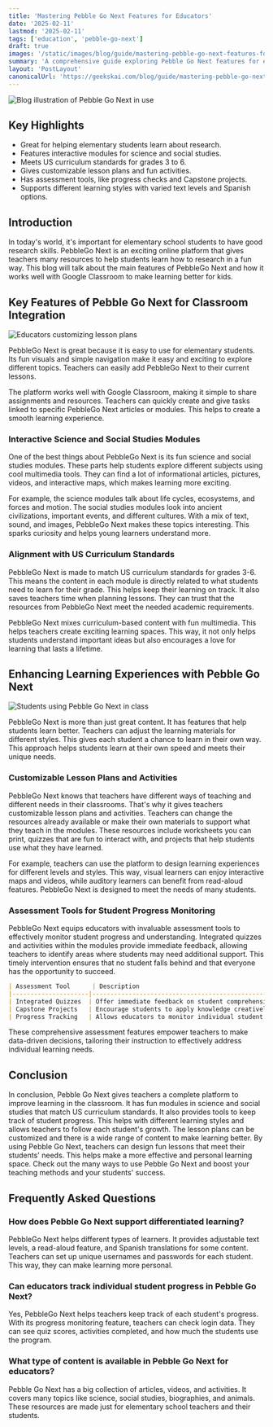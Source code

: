 ```yaml
---
title: 'Mastering Pebble Go Next Features for Educators'
date: '2025-02-11'
lastmod: '2025-02-11'
tags: ['education', 'pebble-go-next']
draft: true
images: '/static/images/blog/guide/mastering-pebble-go-next-features-for-educators.png'
summary: 'A comprehensive guide exploring Pebble Go Next features for educators, including interactive modules, assessment tools, and customizable lesson plans for enhanced teaching experiences.'
layout: 'PostLayout'
canonicalUrl: 'https://geekskai.com/blog/guide/mastering-pebble-go-next-features/'
---
```


![Blog illustration of Pebble Go Next in use](/static/images/blog/guide/mastering-pebble-go-next-features-for-educators.png)

## Key Highlights

- Great for helping elementary students learn about research.
- Features interactive modules for science and social studies.
- Meets US curriculum standards for grades 3 to 6.
- Gives customizable lesson plans and fun activities.
- Has assessment tools, like progress checks and Capstone projects.
- Supports different learning styles with varied text levels and Spanish options.

## Introduction

In today's world, it's important for elementary school students to have good research skills. PebbleGo Next is an exciting online platform that gives teachers many resources to help students learn how to research in a fun way. This blog will talk about the main features of PebbleGo Next and how it works well with Google Classroom to make learning better for kids.

## Key Features of Pebble Go Next for Classroom Integration

![Educators customizing lesson plans](/static/images/blog/guide/educators-customizing-lesson-plans.png)

PebbleGo Next is great because it is easy to use for elementary students. Its fun visuals and simple navigation make it easy and exciting to explore different topics. Teachers can easily add PebbleGo Next to their current lessons.

The platform works well with Google Classroom, making it simple to share assignments and resources. Teachers can quickly create and give tasks linked to specific PebbleGo Next articles or modules. This helps to create a smooth learning experience.

### Interactive Science and Social Studies Modules

One of the best things about PebbleGo Next is its fun science and social studies modules. These parts help students explore different subjects using cool multimedia tools. They can find a lot of informational articles, pictures, videos, and interactive maps, which makes learning more exciting.

For example, the science modules talk about life cycles, ecosystems, and forces and motion. The social studies modules look into ancient civilizations, important events, and different cultures. With a mix of text, sound, and images, PebbleGo Next makes these topics interesting. This sparks curiosity and helps young learners understand more.

### Alignment with US Curriculum Standards

PebbleGo Next is made to match US curriculum standards for grades 3-6. This means the content in each module is directly related to what students need to learn for their grade. This helps keep their learning on track. It also saves teachers time when planning lessons. They can trust that the resources from PebbleGo Next meet the needed academic requirements.

PebbleGo Next mixes curriculum-based content with fun multimedia. This helps teachers create exciting learning spaces. This way, it not only helps students understand important ideas but also encourages a love for learning that lasts a lifetime.

## Enhancing Learning Experiences with Pebble Go Next

![Students using Pebble Go Next in class](/static/images/blog/guide/enhancing-learning-experiences-with-pebble-go-next.png)

PebbleGo Next is more than just great content. It has features that help students learn better. Teachers can adjust the learning materials for different styles. This gives each student a chance to learn in their own way. This approach helps students learn at their own speed and meets their unique needs.

### Customizable Lesson Plans and Activities

PebbleGo Next knows that teachers have different ways of teaching and different needs in their classrooms. That's why it gives teachers customizable lesson plans and activities. Teachers can change the resources already available or make their own materials to support what they teach in the modules. These resources include worksheets you can print, quizzes that are fun to interact with, and projects that help students use what they have learned.

For example, teachers can use the platform to design learning experiences for different levels and styles. This way, visual learners can enjoy interactive maps and videos, while auditory learners can benefit from read-aloud features. PebbleGo Next is designed to meet the needs of many students.

### Assessment Tools for Student Progress Monitoring

PebbleGo Next equips educators with invaluable assessment tools to effectively monitor student progress and understanding. Integrated quizzes and activities within the modules provide immediate feedback, allowing teachers to identify areas where students may need additional support. This timely intervention ensures that no student falls behind and that everyone has the opportunity to succeed.

```markdown
| Assessment Tool      | Description                                        |
|---------------------|----------------------------------------------------|
| Integrated Quizzes  | Offer immediate feedback on student comprehension  |
| Capstone Projects   | Encourage students to apply knowledge creatively   |
| Progress Tracking   | Allows educators to monitor individual student progress |
```

These comprehensive assessment features empower teachers to make data-driven decisions, tailoring their instruction to effectively address individual learning needs.

## Conclusion

In conclusion, Pebble Go Next gives teachers a complete platform to improve learning in the classroom. It has fun modules in science and social studies that match US curriculum standards. It also provides tools to keep track of student progress. This helps with different learning styles and allows teachers to follow each student's growth. The lesson plans can be customized and there is a wide range of content to make learning better. By using Pebble Go Next, teachers can design fun lessons that meet their students' needs. This helps make a more effective and personal learning space. Check out the many ways to use Pebble Go Next and boost your teaching methods and your students' success.

## Frequently Asked Questions

### How does Pebble Go Next support differentiated learning?

PebbleGo Next helps different types of learners. It provides adjustable text levels, a read-aloud feature, and Spanish translations for some content. Teachers can set up unique usernames and passwords for each student. This way, they can make learning more personal.

### Can educators track individual student progress in Pebble Go Next?

Yes, PebbleGo Next helps teachers keep track of each student's progress. With its progress monitoring feature, teachers can check login data. They can see quiz scores, activities completed, and how much the students use the program.

### What type of content is available in Pebble Go Next for educators?

Pebble Go Next has a big collection of articles, videos, and activities. It covers many topics like science, social studies, biographies, and animals. These resources are made just for elementary school teachers and their students.